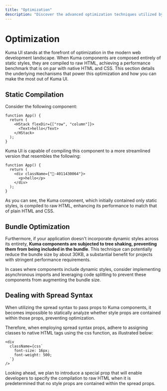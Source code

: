 ```yaml
---
title: "Optimization"
description: "Discover the advanced optimization techniques utilized by Kuma UI to enhance performance."
---
```



# Optimization

Kuma UI stands at the forefront of optimization in the modern web development landscape. When Kuma components are composed entirely of static styles, they are compiled to raw HTML, achieving a performance benchmark that is on par with native HTML and CSS. This section details the underlying mechanisms that power this optimization and how you can make the most out of Kuma UI.

## Static Compilation

Consider the following component:

```tsx
function App() {
  return (
    <HStack flexDir={["row", "column"]}>
      <Text>hello</Text>
    </HStack>
  );
}
```

Kuma UI is capable of compiling this component to a more streamlined version that resembles the following:

```tsx
function App() {
  return (
    <div className={"🐻-4011430064"}>
      <p>hello</p>
    </div>
  );
}
```

As you can see, the Kuma component, which initially contained only static styles, is compiled to raw HTML, enhancing its performance to match that of plain HTML and CSS.

## Bundle Optimization

Furthermore, if your application doesn't incorporate dynamic styles across its entirety, **Kuma components are subjected to tree shaking, preventing them from being included in the bundle**. This technique can potentially reduce the bundle size by about 30KB, a substantial benefit for projects with stringent performance requirements.

In cases where components include dynamic styles, consider implementing asynchronous imports and leveraging code splitting to prevent these components from augmenting the bundle size.

## Dealing with Spread Syntax

When utilizing the spread syntax to pass props to Kuma components, it becomes impossible to statically analyze whether style props are contained within those props, preventing optimization.

Therefore, when employing spread syntax props, adhere to assigning classes to native HTML tags using the css function, as illustrated below:

```tsx
<div
  className={css`
    font-size: 16px;
    font-weight: 500;
  `}
/>
```

<Callout type="info">
  Looking ahead, we plan to introduce a special prop that will enable developers
  to specify the compilation to raw HTML when it is predetermined that no style
  props are contained within the spread props.
</Callout>

